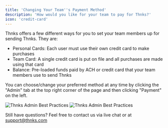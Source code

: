 ```yaml
---
title: 'Changing Your Team''s Payment Method'
description: 'How would you like for your team to pay for Thnks?'
icon: 'credit-card'
---
```


Thnks offers a few different ways for you to set your team members up for sending Thnks. They are:


* Personal Cards: Each user must use their own credit card to make purchases
* Team Card: A single credit card is put on file and all purchases are made using that card
* Balance: Pre-loaded funds paid by ACH or credit card that your team members use to send Thnks

You can choose/change your preferred method at any time by clicking the "Admin" tab at the top right corner of the page and then clicking "Payment" on the left.

<img
  className="block dark:hidden"
  src="/images/changing_payment.png"
  alt="Thnks Admin Best Practices"
/>
<img
  className="hidden dark:block"
  src="/images/changing_payment.png"
  alt="Thnks Admin Best Practices"
/>

Still have questions? Feel free to contact us via live chat or at support@thnks.com